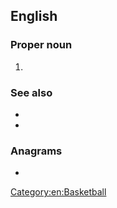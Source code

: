 ==English==
{{wikipedia|Women's National Basketball Association}}

===Proper noun===
{{en-proper noun}}

# {{init of|en|{{w|Women's National Basketball Association}}}}

===See also===
* {{l|en|FIBA}}
* {{l|en|NBA}}

===Anagrams===
* {{anagrams|en|a=abnw|bawn}}

[[Category:en:Basketball]]